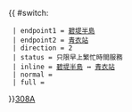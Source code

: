 {{ #switch: {{{format|}}}
  | endpoint1 = [[碧堤半島巴士總站|碧堤半島]]
  | endpoint2 = [[青衣站公共運輸交匯處|青衣站]]
  | direction = 2
  | status = 只限早上繁忙時間服務
  | inline = [[碧堤半島巴士總站|碧堤半島]] ↔ [[青衣站公共運輸交匯處|青衣站]]
  | normal =
  | full =
}}<noinclude>[[category:新界專線小巴路線模板|308A]]</noinclude>
